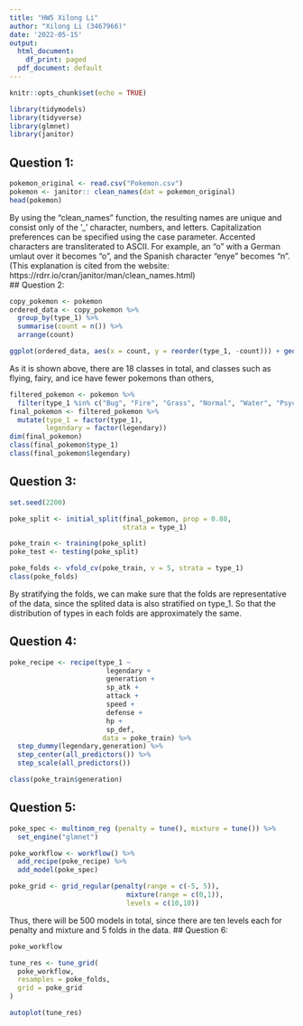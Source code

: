 ```yaml
---
title: "HW5 Xilong Li"
author: "Xilong Li (3467966)"
date: '2022-05-15'
output:
  html_document:
    df_print: paged
  pdf_document: default
---
```


```r
knitr::opts_chunk$set(echo = TRUE)
```

```r
library(tidymodels)
library(tidyverse)
library(glmnet)
library(janitor) 
```

## Question 1:

```r
pokemon_original <- read.csv("Pokemon.csv")
pokemon <- janitor:: clean_names(dat = pokemon_original)
head(pokemon)
```
By using the "clean_names" function, the resulting names are unique and consist only of the '_' character, numbers, and letters. Capitalization preferences can be specified using the case parameter. Accented characters are transliterated to ASCII. For example, an "o" with a German umlaut over it becomes "o", and the Spanish character "enye" becomes "n".(This explanation is cited from the website: https://rdrr.io/cran/janitor/man/clean_names.html)            
## Question 2:
```r
copy_pokemon <- pokemon
ordered_data <- copy_pokemon %>%
  group_by(type_1) %>%
  summarise(count = n()) %>%
  arrange(count)

ggplot(ordered_data, aes(x = count, y = reorder(type_1, -count))) + geom_bar(stat = "identity")
```
As it is shown above, there are 18 classes in total, and classes such as flying, fairy, and ice have fewer pokemons than others,

```r
filtered_pokemon <- pokemon %>% 
  filter(type_1 %in% c("Bug", "Fire", "Grass", "Normal", "Water", "Psychic"))
final_pokemon <- filtered_pokemon %>% 
  mutate(type_1 = factor(type_1),
         legendary = factor(legendary))
dim(final_pokemon)
class(final_pokemon$type_1)
class(final_pokemon$legendary)

```

## Question 3:
```r
set.seed(2200)

poke_split <- initial_split(final_pokemon, prop = 0.80,
                            strata = type_1)

poke_train <- training(poke_split)
poke_test <- testing(poke_split)

poke_folds <- vfold_cv(poke_train, v = 5, strata = type_1)
class(poke_folds)
```
By stratifying the folds, we can make sure that the folds are representative of the data, since the splited data is also stratified on type_1. So that the distribution of types in each folds are approximately the same.

## Question 4:
```r
poke_recipe <- recipe(type_1 ~ 
                        legendary + 
                        generation + 
                        sp_atk + 
                        attack + 
                        speed + 
                        defense + 
                        hp + 
                        sp_def,
                       data = poke_train) %>% 
  step_dummy(legendary,generation) %>% 
  step_center(all_predictors()) %>%
  step_scale(all_predictors())

class(poke_train$generation)
```

## Question 5:

```r
poke_spec <- multinom_reg (penalty = tune(), mixture = tune()) %>%
  set_engine("glmnet")

poke_workflow <- workflow() %>% 
  add_recipe(poke_recipe) %>% 
  add_model(poke_spec)

poke_grid <- grid_regular(penalty(range = c(-5, 5)), 
                             mixture(range = c(0,1)), 
                             levels = c(10,10))
```
Thus, there will be 500 models in total, since there are ten levels each for penalty and mixture and 5 folds in the data.
## Question 6:
```r
poke_workflow
```


```r
tune_res <- tune_grid(
  poke_workflow,
  resamples = poke_folds, 
  grid = poke_grid
)
```
```r
autoplot(tune_res)
```


